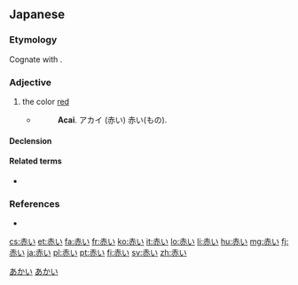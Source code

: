 ==Japanese==
{{ja-kanjitab|赤}}

===Etymology===
{{ja-adj-ku|赤し|aka}} Cognate with {{term|明るい|akarui|bright}}.

===Adjective===
{{ja-adj|k|decl=い|hira=あかい|rom=akai}}

# the color [[red]]
#* {{RQ:Nippo Jisho|9}}
#*: '''Acai'''. アカイ (赤い) 赤い(もの).

====Declension====
{{ja-i|赤|あか|aka}}

====Related terms====
* {{l|ja|赤|tr=aka}}

===References===
* {{R:Nippo Jisho}}

[[Category:ja:Colors|あかい]]
[[Category:ja:Reds|あかい]]

[[cs:赤い]]
[[et:赤い]]
[[fa:赤い]]
[[fr:赤い]]
[[ko:赤い]]
[[it:赤い]]
[[lo:赤い]]
[[li:赤い]]
[[hu:赤い]]
[[mg:赤い]]
[[fj:赤い]]
[[ja:赤い]]
[[pl:赤い]]
[[pt:赤い]]
[[fi:赤い]]
[[sv:赤い]]
[[zh:赤い]]